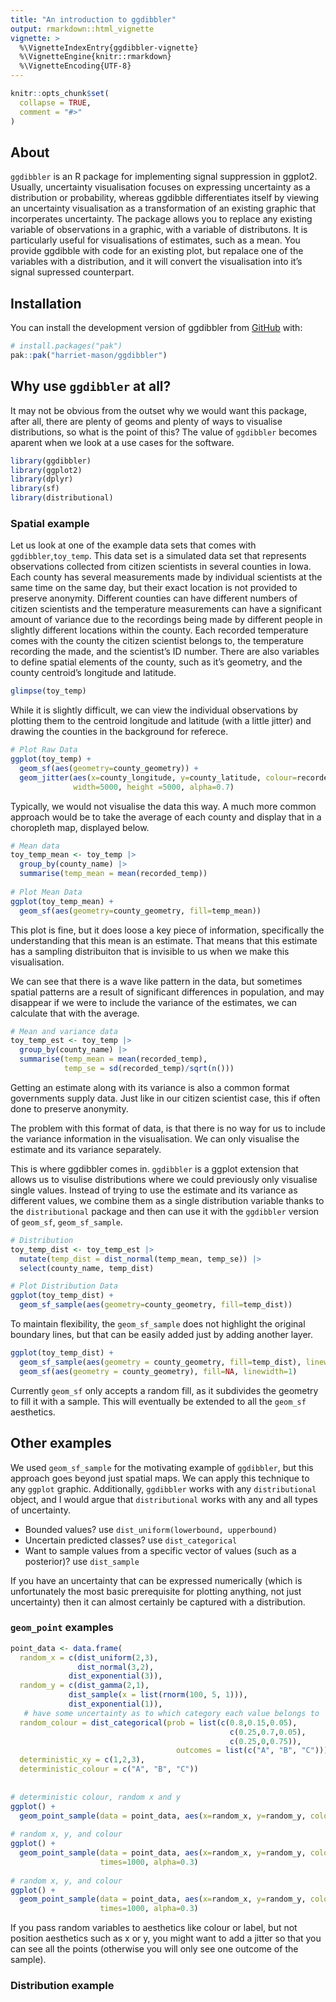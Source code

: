 ```yaml
---
title: "An introduction to ggdibbler"
output: rmarkdown::html_vignette
vignette: >
  %\VignetteIndexEntry{ggdibbler-vignette}
  %\VignetteEngine{knitr::rmarkdown}
  %\VignetteEncoding{UTF-8}
---
```


```r
knitr::opts_chunk$set(
  collapse = TRUE,
  comment = "#>"
)
```

## About
`ggdibbler` is an R package for implementing signal suppression in ggplot2. Usually, uncertainty visualisation focuses on expressing uncertainty as a distribution or probability, whereas ggdibble differentiates itself by viewing an uncertainty visualisation as a transformation of an existing graphic that incorperates uncertainty. The package allows you to replace any existing variable of observations in a graphic, with a variable of distributons. It is particularly useful for visualisations of estimates, such as a mean. You provide ggdibble with code for an existing plot, but repalace one of the variables with a distribution, and it will convert the visualisation into it's signal supressed counterpart.

## Installation

You can install the development version of ggdibbler from [GitHub](https://github.com/) with:

``` r
# install.packages("pak")
pak::pak("harriet-mason/ggdibbler")
```



## Why use `ggdibbler` at all?

It may not be obvious from the outset why we would want this package, after all, there are plenty of geoms and plenty of ways to visualise distributions, so what is the point of this? The value of `ggdibbler` becomes aparent when we look at a use cases for the software.

```r
library(ggdibbler)
library(ggplot2)
library(dplyr)
library(sf)
library(distributional)
```

### Spatial example

Let us look at one of the example data sets that comes with `ggdibbler`,`toy_temp`.  This data set is a simulated data set that represents observations collected from citizen scientists in several counties in Iowa. Each county has several measurements made by individual scientists at the same time on the same day, but their exact location is not provided to preserve anonymity. Different counties can have different numbers of citizen scientists and the temperature measurements can have a significant amount of variance due to the recordings being made by different people in slightly different locations within the county. Each recorded temperature comes with the county the citizen scientist belongs to, the temperature recording the made, and the scientist's ID number. There are also variables to define spatial elements of the county, such as it's geometry, and the county centroid's longitude and latitude.

```r
glimpse(toy_temp)
```


While it is slightly difficult, we can view the individual observations by plotting them to the centroid longitude and latitude (with a little jitter) and drawing the counties in the background for referece.

```r
# Plot Raw Data
ggplot(toy_temp) +
  geom_sf(aes(geometry=county_geometry)) +
  geom_jitter(aes(x=county_longitude, y=county_latitude, colour=recorded_temp), 
              width=5000, height =5000, alpha=0.7)

```

Typically, we would not visualise the data this way. A much more common approach would be to take the average of each county and display that in a choropleth map, displayed below.


```r
# Mean data
toy_temp_mean <- toy_temp |> 
  group_by(county_name) |>
  summarise(temp_mean = mean(recorded_temp)) 
  
# Plot Mean Data
ggplot(toy_temp_mean) +
  geom_sf(aes(geometry=county_geometry, fill=temp_mean))
```

This plot is fine, but it does loose a key piece of information, specifically the understanding that this mean is an estimate. That means that this estimate has a sampling distribuiton that is invisible to us when we make this visualisation. 


We can see that there is a wave like pattern in the data, but sometimes spatial patterns are a result of significant differences in population, and may disappear if we were to include the variance of the estimates, we can calculate that with the average.

```r
# Mean and variance data
toy_temp_est <- toy_temp |> 
  group_by(county_name) |>
  summarise(temp_mean = mean(recorded_temp),
            temp_se = sd(recorded_temp)/sqrt(n())) 
```


Getting an estimate along with its variance is also a common format governments supply data. Just like in our citizen scientist case, this if often done to preserve anonymity. 


The problem with this format of data, is that there is no way for us to include the variance information in the visualisation. We can only visualise the estimate and its variance separately. 


This is where ggdibbler comes in. `ggdibbler` is a ggplot extension that allows us to visulise distributions where we could previously only visualise single values. Instead of trying to use the estimate and its variance as different values, we combine them as a single distribution variable thanks to the `distributional` package and then can use it with the `ggdibbler` version of `geom_sf`, `geom_sf_sample`.

```r
# Distribution
toy_temp_dist <- toy_temp_est |> 
  mutate(temp_dist = dist_normal(temp_mean, temp_se)) |>
  select(county_name, temp_dist) 

# Plot Distribution Data
ggplot(toy_temp_dist) +
  geom_sf_sample(aes(geometry=county_geometry, fill=temp_dist)) 
```

To maintain flexibility, the `geom_sf_sample` does not highlight the original boundary lines, but that can be easily added just by adding another layer.

```r
ggplot(toy_temp_dist) + 
  geom_sf_sample(aes(geometry = county_geometry, fill=temp_dist), linewidth=0.1) + 
  geom_sf(aes(geometry = county_geometry), fill=NA, linewidth=1) 
```
Currently `geom_sf` only accepts a random fill, as it subdivides the geometry to fill it with a sample. This will eventually be extended to all the `geom_sf` aesthetics.

## Other examples
We used `geom_sf_sample` for the motivating example of `ggdibbler`, but this approach goes beyond just spatial maps. We can apply this technique to any `ggplot` graphic. Additionally, `ggdibbler` works with any `distributional` object, and I would argue that `distributional` works with any and all types of uncertainty.

- Bounded values? use `dist_uniform(lowerbound, upperbound)`
- Uncertain predicted classes? use `dist_categorical`
- Want to sample values from a specific vector of values (such as a posterior)? use `dist_sample`

If you have an uncertainty that can be expressed numerically (which is unfortunately the most basic prerequisite for plotting anything, not just uncertainty) then it can almost certainly be captured with a distribution.


### `geom_point` examples


```r
point_data <- data.frame(
  random_x = c(dist_uniform(2,3),
               dist_normal(3,2), 
             dist_exponential(3)),
  random_y = c(dist_gamma(2,1),
             dist_sample(x = list(rnorm(100, 5, 1))),
             dist_exponential(1)),
   # have some uncertainty as to which category each value belongs to
  random_colour = dist_categorical(prob = list(c(0.8,0.15,0.05),
                                                 c(0.25,0.7,0.05),
                                                 c(0.25,0,0.75)), 
                                     outcomes = list(c("A", "B", "C"))),
  deterministic_xy = c(1,2,3),
  deterministic_colour = c("A", "B", "C"))
 
  
# deterministic colour, random x and y
ggplot() + 
  geom_point_sample(data = point_data, aes(x=random_x, y=random_y, colour = deterministic_colour))
  
# random x, y, and colour
ggplot() + 
  geom_point_sample(data = point_data, aes(x=random_x, y=random_y, colour = random_colour), 
                    times=1000, alpha=0.3)
  
# random x, y, and colour
ggplot() + 
  geom_point_sample(data = point_data, aes(x=random_x, y=random_y, colour = random_colour), 
                    times=1000, alpha=0.3)
```

If you pass random variables to aesthetics like colour or label, but not position aesthetics such as x or y, you might want to add a jitter so that you can see all the points (otherwise you will only see one outcome of the sample).


### Distribution example